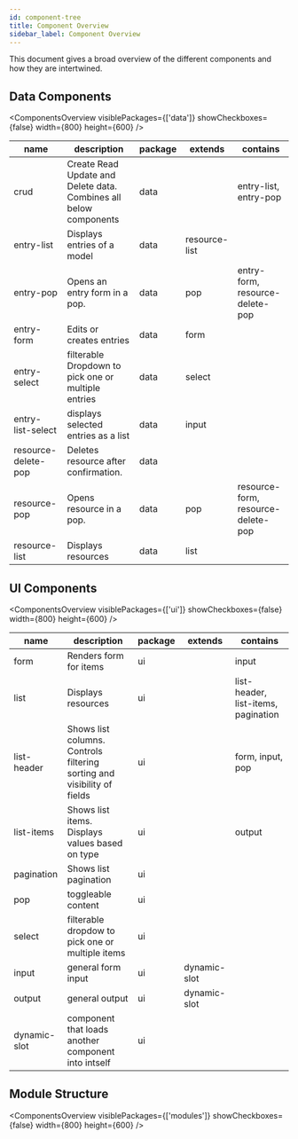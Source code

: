 ```yaml
---
id: component-tree
title: Component Overview
sidebar_label: Component Overview
---
```


This document gives a broad overview of the different components and how they are intertwined.


## Data Components

<!-- <ComponentsOverview visiblePackages={['modules']} showCheckboxes={false} width={800} height={600} /> -->
<!-- <ComponentsOverview visibleNodes={['DataModule']} levels={1} showCheckboxes={false} width={800} height={600} />  -->


<ComponentsOverview visiblePackages={['data']} showCheckboxes={false} width={800} height={600} />


| name                | description                                                       | package | extends       | contains                           |
| ------------------- | ----------------------------------------------------------------- | ------- | ------------- | ---------------------------------- |
| crud                | Create Read Update and Delete data. Combines all below components | data    |               | entry-list, entry-pop              |
| entry-list          | Displays entries of a model                                       | data    | resource-list |
| entry-pop           | Opens an entry form in a pop.                                     | data    | pop           | entry-form, resource-delete-pop    |
| entry-form          | Edits or creates entries                                          | data    | form          |
| entry-select        | filterable Dropdown to pick one or multiple entries               | data    | select        |
| entry-list-select   | displays selected entries as a list                               | data    | input         |
| resource-delete-pop | Deletes resource after confirmation.                              | data    |
| resource-pop        | Opens resource in a pop.                                          | data    | pop           | resource-form, resource-delete-pop |
| resource-list       | Displays resources                                                | data    | list          |

## UI Components

<ComponentsOverview visiblePackages={['ui']} showCheckboxes={false} width={800} height={600} />

| name         | description                                                             | package | extends      | contains                            |
| ------------ | ----------------------------------------------------------------------- | ------- | ------------ | ----------------------------------- |
| form         | Renders form for items                                                  | ui      |              | input                               |
| list         | Displays resources                                                      | ui      |              | list-header, list-items, pagination |
| list-header  | Shows list columns. Controls filtering sorting and visibility of fields | ui      |              | form, input, pop                    |
| list-items   | Shows list items. Displays values based on type                         | ui      |              | output                              |
| pagination   | Shows list pagination                                                   | ui      |              |                                     |
| pop          | toggleable content                                                      | ui      |
| select       | filterable dropdow to pick one or multiple items                        | ui      |
| input        | general form input                                                      | ui      | dynamic-slot |
| output       | general output                                                          | ui      | dynamic-slot |
| dynamic-slot | component that loads another component into intself                     | ui      |

## Module Structure

<ComponentsOverview visiblePackages={['modules']} showCheckboxes={false} width={800} height={600} />
